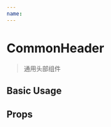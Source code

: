 ```yaml
---
name: 
---
```



# CommonHeader

> 通用头部组件

## Basic Usage

<Playground>
  <CommonHeader 
    baseURL='https://test-gateway.servingcloud.com'
    onLogout={logout}
    onClick={handleClick}
  />
</Playground>

## Props

<PropsTable of={CommonHeader} />
